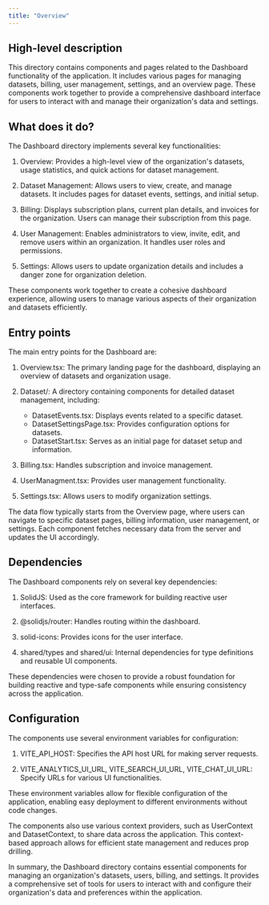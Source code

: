 ```yaml
---
title: "Overview"
---
```


## High-level description
This directory contains components and pages related to the Dashboard functionality of the application. It includes various pages for managing datasets, billing, user management, settings, and an overview page. These components work together to provide a comprehensive dashboard interface for users to interact with and manage their organization's data and settings.

## What does it do?
The Dashboard directory implements several key functionalities:

1. Overview: Provides a high-level view of the organization's datasets, usage statistics, and quick actions for dataset management.

2. Dataset Management: Allows users to view, create, and manage datasets. It includes pages for dataset events, settings, and initial setup.

3. Billing: Displays subscription plans, current plan details, and invoices for the organization. Users can manage their subscription from this page.

4. User Management: Enables administrators to view, invite, edit, and remove users within an organization. It handles user roles and permissions.

5. Settings: Allows users to update organization details and includes a danger zone for organization deletion.

These components work together to create a cohesive dashboard experience, allowing users to manage various aspects of their organization and datasets efficiently.

## Entry points
The main entry points for the Dashboard are:

1. Overview.tsx: The primary landing page for the dashboard, displaying an overview of datasets and organization usage.

2. Dataset/: A directory containing components for detailed dataset management, including:
   - DatasetEvents.tsx: Displays events related to a specific dataset.
   - DatasetSettingsPage.tsx: Provides configuration options for datasets.
   - DatasetStart.tsx: Serves as an initial page for dataset setup and information.

3. Billing.tsx: Handles subscription and invoice management.

4. UserManagment.tsx: Provides user management functionality.

5. Settings.tsx: Allows users to modify organization settings.

The data flow typically starts from the Overview page, where users can navigate to specific dataset pages, billing information, user management, or settings. Each component fetches necessary data from the server and updates the UI accordingly.

## Dependencies
The Dashboard components rely on several key dependencies:

1. SolidJS: Used as the core framework for building reactive user interfaces.

2. @solidjs/router: Handles routing within the dashboard.

3. solid-icons: Provides icons for the user interface.

4. shared/types and shared/ui: Internal dependencies for type definitions and reusable UI components.

These dependencies were chosen to provide a robust foundation for building reactive and type-safe components while ensuring consistency across the application.

## Configuration
The components use several environment variables for configuration:

1. VITE_API_HOST: Specifies the API host URL for making server requests.

2. VITE_ANALYTICS_UI_URL, VITE_SEARCH_UI_URL, VITE_CHAT_UI_URL: Specify URLs for various UI functionalities.

These environment variables allow for flexible configuration of the application, enabling easy deployment to different environments without code changes.

The components also use various context providers, such as UserContext and DatasetContext, to share data across the application. This context-based approach allows for efficient state management and reduces prop drilling.

In summary, the Dashboard directory contains essential components for managing an organization's datasets, users, billing, and settings. It provides a comprehensive set of tools for users to interact with and configure their organization's data and preferences within the application.
